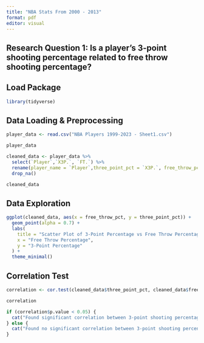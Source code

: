 ```yaml
---
title: "NBA Stats From 2000 - 2013"
format: pdf
editor: visual
---
```


## Research Question 1: Is a player’s 3-point shooting percentage related to free throw shooting percentage?

## Load Package

```r

library(tidyverse)

```

## Data Loading & Preprocessing

```r
player_data <- read.csv("NBA Players 1999-2023 - Sheet1.csv")

player_data
```

```r

cleaned_data <- player_data %>%
  select(`Player`,`X3P.`, `FT.`) %>%
  rename(player_name = `Player`,three_point_pct = `X3P.`, free_throw_pct = `FT.`) %>%
  drop_na()

cleaned_data
```

## Data Exploration

```r
ggplot(cleaned_data, aes(x = free_throw_pct, y = three_point_pct)) +
  geom_point(alpha = 0.7) +
  labs(
    title = "Scatter Plot of 3-Point Percentage vs Free Throw Percentage",
    x = "Free Throw Percentage",
    y = "3-Point Percentage"
  ) +
  theme_minimal()
```

## Correlation Test

```r
correlation <- cor.test(cleaned_data$three_point_pct, cleaned_data$free_throw_pct, method = "pearson")

correlation

```

```r
if (correlation$p.value < 0.05) {
  cat("Found significant correlation between 3-point shooting percentage and free throw shooting percentage (r =", round(correlation$estimate, 2), ").")
} else {
  cat("Found no significant correlation between 3-point shooting percentage and free throw shooting percentage.")
}

```
